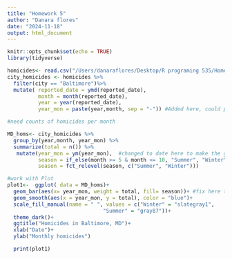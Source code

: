 ```yaml
---
title: "Homework 5"
author: "Danara flores"
date: "2024-11-18"
output: html_document
---
```


```r
knitr::opts_chunk$set(echo = TRUE)
library(tidyverse)

```

```r
homicides<- read.csv("/Users/danaraflores/Desktop/R programing 535/Homework 5/hw 5/data/homicide-data.csv")
city_homicides <- homicides %>%
  filter(city == "Baltimore")%>%
  mutate( reported_date = ymd(reported_date),
          month = month(reported_date),
          year = year(reported_date),
          year_mon = paste(year,month, sep = "-")) #Added here, could put it in to the bottom monthly homs

#need counts of homicides per month 


```

```r

MD_homs<- city_homicides %>% 
  group_by(year,month, year_mon) %>%
  summarize(total = n()) %>% 
   mutate(year_mon = ym(year_mon),  #changed to date here to make the graph better
          season = if_else(month >= 5 & month <= 10, "Summer", "Winter"),  
          season = fct_relevel(season, c("Summer", "Winter")))
```

```r

#work with Plot
plot1<-  ggplot( data = MD_homs)+
  geom_bar(aes(x= year_mon, weight = total, fill= season))+ #fix here to add in the totals per month
  geom_smooth(aes(x = year_mon, y = total), color = "blue")+
  scale_fill_manual(name = " ", values = c("Winter" = "slategray1",
                               "Summer" = "gray87"))+
  theme_dark()+
  ggtitle("Homicides in Baltimore, MD")+
  xlab("Date")+
  ylab("Monthly homicides")

  print(plot1)

```

